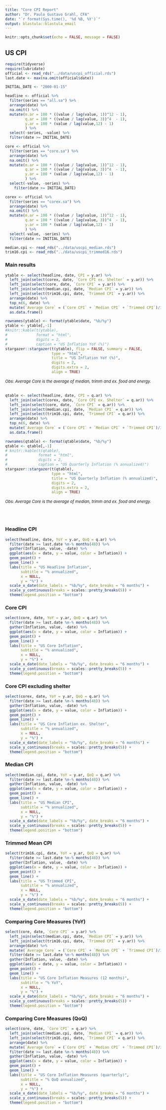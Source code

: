 ```yaml
---
title: "Core CPI Report"
author: "Dr. Paulo Gustavo Grahl, CFA"
date: "`r format(Sys.time(), '%d %B, %Y')`"
output: blastula::blastula_email
---
```


```r
knitr::opts_chunk$set(echo = FALSE, message = FALSE)
```

## US CPI

```r
require(tidyverse)
require(lubridate)
official <- read_rds("../data/uscpi_official.rds")
last.date <- max(na.omit(official$date))

INITIAL_DATE <- "2000-01-15"

headline <- official %>% 
  filter(series == "all.sa") %>% 
  arrange(date) %>%
  na.omit() %>% 
  mutate(m.ar = 100 * ((value / lag(value, 1))^12 - 1),
         q.ar = 100 * ((value / lag(value, 3))^4  - 1),
         y.ar = 100 * (value / lag(value,12) - 1)
         ) %>% 
  select(-series, -value) %>%
  filter(date >= INITIAL_DATE)

core <- official %>% 
  filter(series == "core.sa") %>%
  arrange(date) %>%
  na.omit() %>%
  mutate(m.ar = 100 * ((value / lag(value, 1))^12 - 1),
         q.ar = 100 * ((value / lag(value, 3))^4  - 1),
         y.ar = 100 * (value / lag(value,12) - 1)
         ) %>% 
  select(-value, -series) %>%
    filter(date >= INITIAL_DATE)

corex <- official %>% 
  filter(series == "corex.sa") %>%
  arrange(date) %>%
  na.omit() %>%
  mutate(m.ar = 100 * ((value / lag(value, 1))^12 - 1),
         q.ar = 100 * ((value / lag(value, 3))^4  - 1),
         y.ar = 100 * (value / lag(value,12) - 1)
         ) %>% 
  select(-value, -series) %>%
  filter(date >= INITIAL_DATE)

median.cpi <- read_rds("../data/uscpi_median.rds")
trim16.cpi <- read_rds("../data/uscpi_trimmed16.rds")

```

### Main results

```r
ytable <- select(headline, date, CPI = y.ar) %>%
  left_join(select(corex, date, `Core CPI ex. Shelter` = y.ar)) %>%
  left_join(select(core, date, `Core CPI` = y.ar)) %>%
  left_join(select(median.cpi, date, `Median CPI` = y.ar)) %>%
  left_join(select(trim16.cpi, date, `Trimmed CPI` = y.ar)) %>%
  arrange(date) %>%
  top_n(6, date) %>%
  mutate(`Average Core` = (`Core CPI` + `Median CPI` + `Trimmed CPI`)/3) %>%
  as.data.frame()

rownames(ytable) <- format(ytable$date, "%b/%y")
ytable <- ytable[,-1]  
#knitr::kable(t(ytable),
#             format = "html",
#             digits = 2,
#             caption = "US Inflation YoY (%)")
stargazer::stargazer(t(ytable), flip = FALSE, summary = FALSE,
                     type = "html",
                     title = "US Inflation YoY (%)",
                     digits = 2,
                     digits.extra = 2,
                     align = TRUE)

```
*<font size="2"> Obs: Average Core is the average of median, trimm and ex. food and energy. </font>*
<br><br>

```r
qtable <- select(headline, date, CPI = q.ar) %>%
  left_join(select(corex, date, `Core CPI ex. Shelter` = q.ar)) %>%
  left_join(select(core, date, `Core CPI` = q.ar)) %>%
  left_join(select(median.cpi, date, `Median CPI` = q.ar)) %>%
  left_join(select(trim16.cpi, date, `Trimmed CPI` = q.ar)) %>%
  arrange(date) %>%
  top_n(6, date) %>%
  mutate(`Average Core` = (`Core CPI` + `Median CPI` + `Trimmed CPI`)/3) %>%
  as.data.frame()

rownames(qtable) <- format(qtable$date, "%b/%y")
qtable <- qtable[,-1]  
# knitr::kable(t(qtable),
#              format = "html",
#              digits = 2,
#              caption = "US Quarterly Inflation (% annualized)")
stargazer::stargazer(t(qtable), 
                     type = "html",
                     title = "US Quarterly Inflation (% annualized)",
                     digits = 2,
                     digits.extra = 2,
                     align = TRUE)
```
*<font size="2"> Obs: Average Core is the average of median, trimm and ex. food and energy. </font>*

<br><br>

### Headline CPI
```r
select(headline, date, YoY = y.ar, QoQ = q.ar) %>% 
  filter(date >= last.date %m-% months(48)) %>%
  gather(Inflation, value, -date) %>%
  ggplot(aes(x = date, y = value, color = Inflation)) +
  geom_point() +
  geom_line() +
  labs(title = "US Headline Inflation",
       subtitle = "% annualized",
       x = NULL,
       y = "%") +
  scale_x_date(date_labels = "%b/%y", date_breaks = "6 months") +
  scale_y_continuous(breaks = scales::pretty_breaks(5)) +
  theme(legend.position = "bottom")
```

### Core CPI
```r
select(core, date, YoY = y.ar, QoQ = q.ar) %>% 
  filter(date >= last.date %m-% months(48)) %>%
  gather(Inflation, value, -date) %>%
  ggplot(aes(x = date, y = value, color = Inflation)) +
  geom_point() +
  geom_line() +
  labs(title = "US Core Inflation",
       subtitle = "% annualized",
       x = NULL,
       y = "%") +
  scale_x_date(date_labels = "%b/%y", date_breaks = "6 months") +
  scale_y_continuous(breaks = scales::pretty_breaks(5)) +
  theme(legend.position = "bottom")
```

### Core CPI excluding shelter
```r
select(corex, date, YoY = y.ar, QoQ = q.ar) %>% 
  filter(date >= last.date %m-% months(48)) %>%
  gather(Inflation, value, -date) %>%
  ggplot(aes(x = date, y = value, color = Inflation)) +
  geom_point() +
  geom_line() +
  labs(title = "US Core Inflation ex. Shelter",
       subtitle = "% annualized",
       x = NULL,
       y = "%") +
  scale_x_date(date_labels = "%b/%y", date_breaks = "6 months") +
  scale_y_continuous(breaks = scales::pretty_breaks(5)) +
  theme(legend.position = "bottom")
```

### Median CPI
```r
select(median.cpi, date, YoY = y.ar, QoQ = q.ar) %>% 
  filter(date >= last.date %m-% months(48)) %>%
  gather(Inflation, value, -date) %>%
  ggplot(aes(x = date, y = value, color = Inflation)) +
  geom_point() +
  geom_line() +
  labs(title = "US Median CPI",
       subtitle = "% annualized",
       x = NULL,
       y = "%") +
  scale_x_date(date_labels = "%b/%y", date_breaks = "6 months") +
  scale_y_continuous(breaks = scales::pretty_breaks(5)) +
  theme(legend.position = "bottom")
```

### Trimmed Mean CPI
```r
select(trim16.cpi, date, YoY = y.ar, QoQ = q.ar) %>% 
  filter(date >= last.date %m-% months(48)) %>%
  gather(Inflation, value, -date) %>%
  ggplot(aes(x = date, y = value, color = Inflation)) +
  geom_point() +
  geom_line() +
  labs(title = "US Trimmed CPI",
       subtitle = "% annualized",
       x = NULL,
       y = "%") +
  scale_x_date(date_labels = "%b/%y", date_breaks = "6 months") +
  scale_y_continuous(breaks = scales::pretty_breaks(5)) +
  theme(legend.position = "bottom")
```

### Comparing Core Measures (YoY)
```r
select(core, date, `Core CPI` = y.ar) %>%
  left_join(select(median.cpi, date, `Median CPI` = y.ar)) %>%
  left_join(select(trim16.cpi, date, `Trimmed CPI` = y.ar)) %>%
  arrange(date) %>%
  mutate(`Average Core` = (`Core CPI` + `Median CPI` + `Trimmed CPI`)/3) %>%
  filter(date >= last.date %m-% months(48)) %>%
  gather(Inflation, value, -date) %>%
  ggplot(aes(x = date, y = value, color = Inflation)) +
  geom_point() +
  geom_line() +
  labs(title = "US Core Inflation Measures (12 months)",
       subtitle = "% YoY",
       x = NULL,
       y = "%") +
  scale_x_date(date_labels = "%b/%y", date_breaks = "6 months") + 
  scale_y_continuous(breaks = scales::pretty_breaks(5)) +
  theme(legend.position = "bottom")
```

### Comparing Core Measures (QoQ)
```r
select(core, date, `Core CPI` = q.ar) %>%
  left_join(select(median.cpi, date, `Median CPI` = q.ar)) %>%
  left_join(select(trim16.cpi, date, `Trimmed CPI` = q.ar)) %>%
  arrange(date) %>%
  mutate(`Average Core` = (`Core CPI` + `Median CPI` + `Trimmed CPI`)/3) %>%
  filter(date >= last.date %m-% months(48)) %>%
  gather(Inflation, value, -date) %>%
  ggplot(aes(x = date, y = value, color = Inflation)) +
  geom_point() +
  geom_line() +
  labs(title = "US Core Inflation Measures (quarterly)",
       subtitle = "% QoQ annualized",
       x = NULL,
       y = "%") +
  scale_x_date(date_labels = "%b/%y", date_breaks = "6 months") +
  scale_y_continuous(breaks = scales::pretty_breaks(5)) +
  theme(legend.position = "bottom")
```


